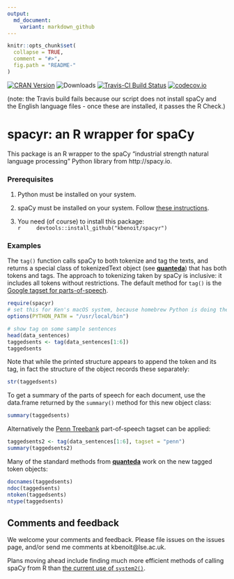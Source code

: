 ```yaml
---
output:
  md_document:
    variant: markdown_github
---
```


```r
knitr::opts_chunk$set(
  collapse = TRUE,
  comment = "#>",
  fig.path = "README-"
)
```

[![CRAN Version](http://www.r-pkg.org/badges/version/spacyr)](http://cran.r-project.org/package=spacyr) ![Downloads](http://cranlogs.r-pkg.org/badges/spacyr) [![Travis-CI Build Status](https://travis-ci.org/kbenoit/spacyr.svg?branch=master)](https://travis-ci.org/kbenoit/spacyr) [![codecov.io](https://codecov.io/github/kbenoit/spacyr/spacyr.svg?branch=master)](https://codecov.io/github/kbenoit/spacyr/coverage.svg?branch=master)

(note: the Travis build fails because our script does not install spaCy and the English language files - once these are installed, it passes the R Check.)

# spacyr: an R wrapper for spaCy

This package is an R wrapper to the spaCy "industrial strength natural language processing" Python library from http://spacy.io.

### Prerequisites

1.  Python must be installed on your system.  

2.  spaCy must be installed on your system.  Follow [these instructions](http://spacy.io/docs/).

3.  You need (of course) to install this package:  
    ```r
    devtools::install_github("kbenoit/spacyr")
    ```


### Examples

The `tag()` function calls spaCy to both tokenize and tag the texts, and returns a special class of tokenizedText object (see [**quanteda**](http://githiub.com/kbenoit/quanteda)) that has both tokens and tags.  The approach to tokenizing taken by spaCy is inclusive: it includes all tokens without restrictions.  The default method for `tag()` is the [Google tagset for parts-of-speech](https://github.com/slavpetrov/universal-pos-tags).

```r
require(spacyr)
# set this for Ken's macOS system, because homebrew Python is doing the work
options(PYTHON_PATH = "/usr/local/bin")

# show tag on some sample sentences
head(data_sentences)
taggedsents <- tag(data_sentences[1:6])
taggedsents
```

Note that while the printed structure appears to append the token and its tag, in fact the structure of the object records these separately:
```r
str(taggedsents)
```

To get a summary of the parts of speech for each document, use the data.frame returned by the `summary()` method for this new object class:
```r
summary(taggedsents)
```

Alternatively the [Penn Treebank](https://www.ling.upenn.edu/courses/Fall_2003/ling001/penn_treebank_pos.html) part-of-speech tagset can be applied:
```r
taggedsents2 <- tag(data_sentences[1:6], tagset = "penn")
summary(taggedsents2)
```

Many of the standard methods from [**quanteda**](http://githiub.com/kbenoit/quanteda) work on the new tagged token objects:
```r
docnames(taggedsents)
ndoc(taggedsents)
ntoken(taggedsents)
ntype(taggedsents)
```


## Comments and feedback

We welcome your comments and feedback.  Please file issues on the issues page, and/or send me comments at kbenoit@lse.ac.uk.

Plans moving ahead include finding much more efficient methods of calling spaCy from R than [the current use of `system2()`](https://github.com/kbenoit/spacyr/blob/master/R/tag.R#L71).


